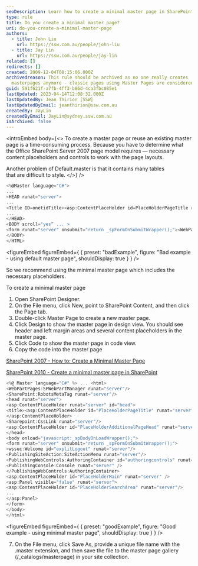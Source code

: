 ```yaml
---
seoDescription: Learn how to create a minimal master page in SharePoint for efficient and easy-to-style web pages.
type: rule
title: Do you create a minimal master page?
uri: do-you-create-a-minimal-master-page
authors:
  - title: John Liu
    url: https://ssw.com.au/people/john-liu
  - title: Jay Lin
    url: https://ssw.com.au/people/jay-lin
related: []
redirects: []
created: 2009-12-04T08:15:06.000Z
archivedreason: This rule should be archived as no one really creates
  masterpages anymore - classic pages using Master Pages are considered old
guid: 591f621f-a7fb-4ff3-b86d-4ca3fbc085e1
lastUpdated: 2023-04-14T12:08:32.000Z
lastUpdatedBy: Jean Thirion [SSW]
lastUpdatedByEmail: jeanthirion@ssw.com.au
createdBy: JayLin
createdByEmail: JayLin@sydney.ssw.com.au
isArchived: false
---
```


<introEmbed
  body={<>
To create a master page or reuse an existing master page is a time-consuming process. Because you have to determine what the Office SharePoint Server 2007 page model requires — necessary content placeholders and controls to work with the page layouts.

Another problem of Default.master is that it contains many tables that are difficult to style.
  </>}
/>
``` cs
<%@Master language="C#">
...
<HEAD runat="server">
...
<Title ID=onetidTitle><asp:ContentPlaceHolder id=PlaceHolderPageTitle runat="server"/></Title>
...
</HEAD>
<BODY scroll="yes” ... >
<form runat="server" onsubmit="return _spFormOnSubmitWrapper();"><WebPartPages:SPWebPartManager id="m" runat="Server"/><table class="ms-main" CELLPADDING=0 CELLSPACING=0 BORDER=0 WIDTH="100%" HEIGHT="100%"> <tr> <td> <asp:ContentPlaceHolder id="PlaceHolderGlobalNavigation" runat="server"> <table CELLPADDING=0 CELLSPACING=0 BORDER=0 WIDTH="100%"> ... </table> </asp:ContentPlaceHolder> </td> </tr> <tr> ... </tr> <tr> <td id="onetIdTopNavBarContainer" WIDTH=100% class="ms-bannerContainer"> <asp:ContentPlaceHolder id="PlaceHolderTopNavBar" runat="server"> ... </asp:ContentPlaceHolder> </td> </tr> <tr height="100%"> <td> <table width="100%" height="100%" cellspacing="0" cellpadding="0"> ... </table> </td> </tr> </table> <asp:ContentPlaceHolder id="PlaceHolderFormDigest" runat="server"> ... </asp:ContentPlaceHolder> ... </form> <asp:ContentPlaceHolder id="PlaceHolderUtilityContent" runat="server"/> <asp:ContentPlaceHolder id="PlaceHolderBodyAreaClass" runat="server"/> <asp:ContentPlaceHolder id="PlaceHolderTitleAreaClass" runat="server"/>
</BODY>
</HTML>
```

<figureEmbed figureEmbed={ {
  preset: "badExample",
  figure: "Bad example - using default master page",
  shouldDisplay: true
} } />


So we recommend using the minimal master page which includes the necessary placeholders.

To create a minimal master page

1. Open SharePoint Designer.
2. On the File menu, click New, point to SharePoint Content, and then click the Page tab.
3. Double-click Master Page to create a new master page.
4. Click Design to show the master page in design view. You should see header and left margin areas and several content placeholders in the master page.
5. Click Code to show the master page in code view.
6. Copy the code into the master page

[SharePoint 2007 - How to: Create a Minimal Master Page](https://learn.microsoft.com/en-us/previous-versions/office/developer/sharepoint-2007/aa660698(v=office.12?WT.mc_id=DP-MVP-33518)?redirectedfrom=MSDN)

[SharePoint 2010 - Create a minimal master page in SharePoint](https://learn.microsoft.com/en-us/sharepoint/dev/general-development/how-to-create-a-minimal-master-page-in-sharepoint?redirectedfrom=MSDN&WT.mc_id=DP-MVP-33518)

``` cs
<%@ Master language="C#" %> ... <html>
<WebPartPages:SPWebPartManager runat="server"/>
<SharePoint:RobotsMetaTag runat="server"/>
<head runat="server">
<asp:ContentPlaceHolder runat="server" id="head">
<title><asp:ContentPlaceHolder id="PlaceHolderPageTitle" runat="server" /></title>
</asp:ContentPlaceHolder>
<Sharepoint:CssLink runat="server"/>
<asp:ContentPlaceHolder id="PlaceHolderAdditionalPageHead" runat="server" />
</head>
<body onload="javascript:_spBodyOnLoadWrapper();">
<form runat="server" onsubmit="return _spFormOnSubmitWrapper();">
<wssuc:Welcome id="explitLogout" runat="server"/>
<PublishingSiteAction:SiteActionMenu runat="server"/>
<PublishingWebControls:AuthoringContainer id="authoringcontrols" runat="server">
<PublishingConsole:Console runat="server" />
</PublishingWebControls:AuthoringContainer>
<asp:ContentPlaceHolder id="PlaceHolderMain" runat="server" />
<asp:Panel visible="false" runat="server">
<asp:ContentPlaceHolder id="PlaceHolderSearchArea" runat="server"/>
...
</asp:Panel>
</form>
</body>
</html>
```

<figureEmbed figureEmbed={ {
  preset: "goodExample",
  figure: "Good example - using minimal master page",
  shouldDisplay: true
} } />


7. On the File menu, click Save As, provide a unique file name with the .master extension, and then save the file to the master page gallery (/\_catalogs/masterpage) in your site collection.
